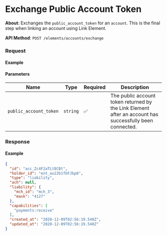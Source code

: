 
# Exchange Public Account Token

**About**: Exchanges the `public_account_token` for an `account`. This is the final step when linking an account using Link Element.

**API Method**: `POST /elements/accounts/exchange`

### Request

#### Example

<ElementsExchangePublicAccountToken />

#### Parameters

| Name                   | Type     | Required | Description                                                                             |
|------------------------|----------|----------|-----------------------------------------------------------------------------------------|
| `public_account_token` | `string` | ✅        | The public account token returned by the Link Element after an account has successfully been connected. |                           |
### Response

#### Example

```json
{
  "id": "acc_Zc4F2aTLt8CBt",
  "holder_id": "ent_au22b1fbFJbp8",
  "type": "liability",
  "ach": null,
  "liability": {
    "mch_id": "mch_3",
    "mask": "4127"
  },
  "capabilities": [
    "payments:receive"
  ],
  "created_at": "2020-12-09T02:56:19.548Z",
  "updated_at": "2020-12-09T02:56:19.548Z"
}
```

